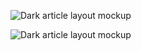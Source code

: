 
<Row>
<Column colMd={4} colLg={4} noGutterMdLeft>
<ArticleCard
  title="Instana Themes and Roadmap"
  href="https://ibm.ent.box.com/s/oc31r3wvk3le07t7i7zhgpwr3tpylhy2/file/961890316961"
  actionIcon="arrowRight"
>


![Dark article layout mockup](images/Roadmap.png)

</ArticleCard>
</Column>
<Column colMd={4} colLg={4} noGutterMdLeft>
<ArticleCard
  title="Instana Pricing and Packaging"
  href="https://ibm.ent.box.com/s/oc31r3wvk3le07t7i7zhgpwr3tpylhy2/file/961893378625"
  actionIcon="arrowRight"
>


![Dark article layout mockup](images/Pricing.png)


</ArticleCard>
</Column>
</Row>
